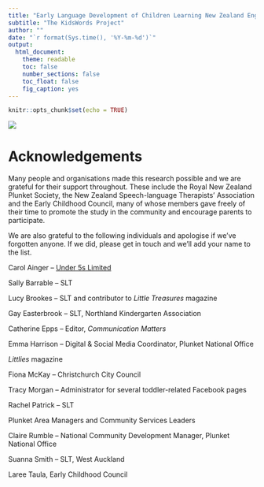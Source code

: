 ```yaml
---
title: "Early Language Development of Children Learning New Zealand English"
subtitle: "The KidsWords Project"
author: ""
date: "`r format(Sys.time(), '%Y-%m-%d')`"
output: 
  html_document:
    theme: readable
    toc: false
    number_sections: false
    toc_float: false
    fig_caption: yes
---
```


```r
knitr::opts_chunk$set(echo = TRUE)
```
![](images/CMDS1836_Kids_Word_Banner.jpg)

# Acknowledgements

Many people and organisations made this research possible and we are grateful for their support throughout. These include the Royal New Zealand Plunket Society, the New Zealand Speech-language Therapists' Association and the Early Childhood Council, many of whose members gave freely of their time to promote the study in the community and encourage parents to participate. 

We are also grateful to the following individuals and apologise if we've forgotten anyone. If we did, please get in touch and we'll add your name to the list.

Carol Ainger -- [Under 5s Limited](https://www.under5s.co.nz/) 

Sally Barrable -- SLT

Lucy Brookes -- SLT and contributor to _Little Treasures_ magazine

Gay Easterbrook -- SLT, Northland Kindergarten Association

Catherine Epps -- Editor, _Communication Matters_

Emma Harrison -- Digital & Social Media Coordinator, Plunket National Office

_Littlies_ magazine

Fiona McKay -- Christchurch City Council 

Tracy Morgan -- Administrator for several toddler-related Facebook pages

Rachel Patrick -- SLT

Plunket Area Managers and Community Services Leaders

Claire Rumble -- National Community Development Manager, Plunket National Office

Suanna Smith -- SLT, West Auckland 

Laree Taula, Early Childhood Council 
